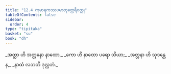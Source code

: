 ```yaml
---
title: "12.4 ကုမာရကဿပမာတုတ္ထေရိဝတ္ထု"
tableOfContents: false
sidebar:
  order: 4
type: "tipitaka"
basket: "su"
book: "dh"
---
```



<DynamicBreadcrumb />

<Division number="160" book="dh" e="ch" v="18" p="37">

<Paragraph number="172" type="verses" book="dh">
_အတ္တာ ဟိ အတ္တနော နာထော,_  
_ကော ဟိ နာထော ပရော သိယာ;_  
_အတ္တနာ ဟိ သုဒန္တေန,_  
_နာထံ လဘတိ ဒုလ္လဘံ._
</Paragraph>
</Division>